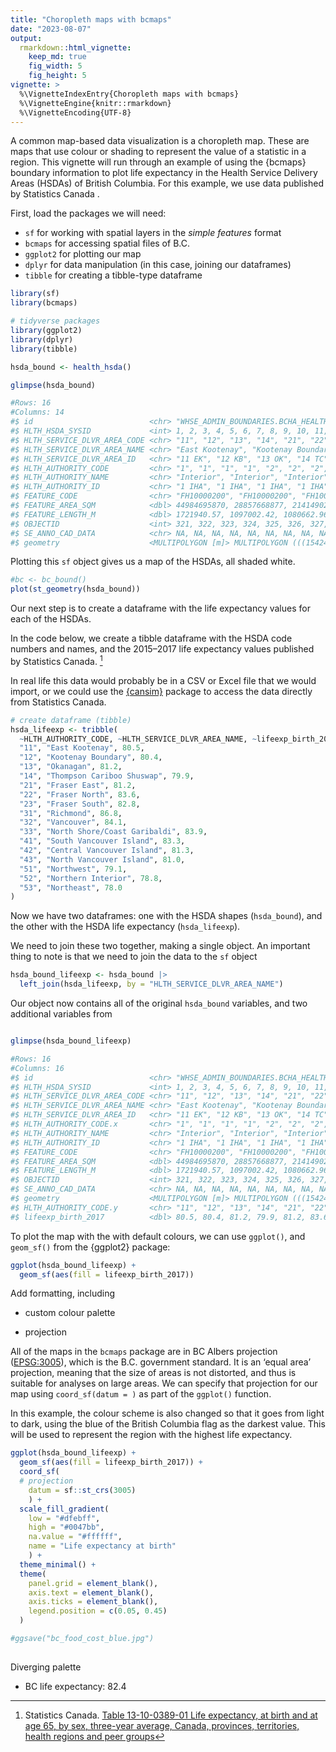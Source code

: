 ```yaml
---
title: "Choropleth maps with bcmaps"
date: "2023-08-07"
output:
  rmarkdown::html_vignette:
    keep_md: true
    fig_width: 5
    fig_height: 5
vignette: >
  %\VignetteIndexEntry{Choropleth maps with bcmaps}
  %\VignetteEngine{knitr::rmarkdown}
  %\VignetteEncoding{UTF-8}
---
```




A common map-based data visualization is a choropleth map. These are maps that use colour or shading to represent the value of a statistic in a region. This vignette will run through an example of using the {bcmaps} boundary information to plot life expectancy in the Health Service Delivery Areas (HSDAs) of British Columbia.
For this example, we use data published by Statistics Canada .

First, load the packages we will need:

- `sf` for working with spatial layers in the *simple features* format
- `bcmaps` for accessing spatial files of B.C.
- `ggplot2` for plotting our map
- `dplyr` for data manipulation (in this case, joining our dataframes)
- `tibble` for creating a tibble-type dataframe

```r
library(sf)
library(bcmaps)

# tidyverse packages
library(ggplot2)
library(dplyr)
library(tibble)
```

```r
hsda_bound <- health_hsda()

glimpse(hsda_bound)

#Rows: 16
#Columns: 14
#$ id                          <chr> "WHSE_ADMIN_BOUNDARIES.BCHA_HEALTH_SERV_DEL…
#$ HLTH_HSDA_SYSID             <int> 1, 2, 3, 4, 5, 6, 7, 8, 9, 10, 11, 12, 13, …
#$ HLTH_SERVICE_DLVR_AREA_CODE <chr> "11", "12", "13", "14", "21", "22", "23", "…
#$ HLTH_SERVICE_DLVR_AREA_NAME <chr> "East Kootenay", "Kootenay Boundary", "Okan…
#$ HLTH_SERVICE_DLVR_AREA_ID   <chr> "11 EK", "12 KB", "13 OK", "14 TC", "21 FE"…
#$ HLTH_AUTHORITY_CODE         <chr> "1", "1", "1", "1", "2", "2", "2", "3", "3"…
#$ HLTH_AUTHORITY_NAME         <chr> "Interior", "Interior", "Interior", "Interi…
#$ HLTH_AUTHORITY_ID           <chr> "1 IHA", "1 IHA", "1 IHA", "1 IHA", "2 FHA"…
#$ FEATURE_CODE                <chr> "FH10000200", "FH10000200", "FH10000200", "…
#$ FEATURE_AREA_SQM            <dbl> 44984695870, 28857668877, 21414902417, 1201…
#$ FEATURE_LENGTH_M            <dbl> 1721940.57, 1097002.42, 1080662.96, 2523182…
#$ OBJECTID                    <int> 321, 322, 323, 324, 325, 326, 327, 328, 329…
#$ SE_ANNO_CAD_DATA            <chr> NA, NA, NA, NA, NA, NA, NA, NA, NA, NA, NA,…
#$ geometry                    <MULTIPOLYGON [m]> MULTIPOLYGON (((1542406 861...…

```

Plotting this `sf` object gives us a map of the HSDAs, all shaded white. 

```r

#bc <- bc_bound()
plot(st_geometry(hsda_bound))

```


Our next step is to create a dataframe with the life expectancy values for each of the HSDAs. 

In the code below, we create a tibble dataframe with the HSDA code numbers and names, and the 2015–2017 life expectancy values published by Statistics Canada.  ^[Statistics Canada. [Table 13-10-0389-01  Life expectancy, at birth and at age 65, by sex, three-year average, Canada, provinces, territories, health regions and peer groups](https://www150.statcan.gc.ca/t1/tbl1/en/tv.action?pid=1310038901)]

In real life this data would probably be in a CSV or Excel file that we would import, or we could use the [{cansim}]( https://CRAN.R-project.org/package=cansim) package to access the data directly from Statistics Canada.


```r
# create dataframe (tibble)
hsda_lifeexp <- tribble(
  ~HLTH_AUTHORITY_CODE, ~HLTH_SERVICE_DLVR_AREA_NAME, ~lifeexp_birth_2017,
  "11", "East Kootenay", 80.5,
  "12", "Kootenay Boundary", 80.4,
  "13", "Okanagan", 81.2,
  "14", "Thompson Cariboo Shuswap", 79.9,
  "21", "Fraser East", 81.2,
  "22", "Fraser North", 83.6,
  "23", "Fraser South", 82.8,
  "31", "Richmond", 86.8,
  "32", "Vancouver", 84.1,
  "33", "North Shore/Coast Garibaldi", 83.9,
  "41", "South Vancouver Island", 83.3,
  "42", "Central Vancouver Island", 81.3,
  "43", "North Vancouver Island", 81.0,
  "51", "Northwest", 79.1,
  "52", "Northern Interior", 78.8,
  "53", "Northeast", 78.0
)

```

Now we have two dataframes: one with the HSDA shapes (`hsda_bound`), and the other with the HSDA life expectancy (`hsda_lifeexp`).

We need to join these two together, making a single object. An important thing to note is that we need to join the data to the `sf` object



```r

hsda_bound_lifeexp <- hsda_bound |> 
  left_join(hsda_lifeexp, by = "HLTH_SERVICE_DLVR_AREA_NAME")

```

Our object now contains all of the original `hsda_bound` variables, and two additional variables from 

```r

glimpse(hsda_bound_lifeexp)

#Rows: 16
#Columns: 16
#$ id                          <chr> "WHSE_ADMIN_BOUNDARIES.BCHA_HEALTH_SERV_DEL…
#$ HLTH_HSDA_SYSID             <int> 1, 2, 3, 4, 5, 6, 7, 8, 9, 10, 11, 12, 13, …
#$ HLTH_SERVICE_DLVR_AREA_CODE <chr> "11", "12", "13", "14", "21", "22", "23", "…
#$ HLTH_SERVICE_DLVR_AREA_NAME <chr> "East Kootenay", "Kootenay Boundary", "Okan…
#$ HLTH_SERVICE_DLVR_AREA_ID   <chr> "11 EK", "12 KB", "13 OK", "14 TC", "21 FE"…
#$ HLTH_AUTHORITY_CODE.x       <chr> "1", "1", "1", "1", "2", "2", "2", "3", "3"…
#$ HLTH_AUTHORITY_NAME         <chr> "Interior", "Interior", "Interior", "Interi…
#$ HLTH_AUTHORITY_ID           <chr> "1 IHA", "1 IHA", "1 IHA", "1 IHA", "2 FHA"…
#$ FEATURE_CODE                <chr> "FH10000200", "FH10000200", "FH10000200", "…
#$ FEATURE_AREA_SQM            <dbl> 44984695870, 28857668877, 21414902417, 1201…
#$ FEATURE_LENGTH_M            <dbl> 1721940.57, 1097002.42, 1080662.96, 2523182…
#$ OBJECTID                    <int> 321, 322, 323, 324, 325, 326, 327, 328, 329…
#$ SE_ANNO_CAD_DATA            <chr> NA, NA, NA, NA, NA, NA, NA, NA, NA, NA, NA,…
#$ geometry                    <MULTIPOLYGON [m]> MULTIPOLYGON (((1542406 861...…
#$ HLTH_AUTHORITY_CODE.y       <chr> "11", "12", "13", "14", "21", "22", "23", "…
#$ lifeexp_birth_2017          <dbl> 80.5, 80.4, 81.2, 79.9, 81.2, 83.6, 82.8, 8…

```



To plot the map with the with default colours, we can use `ggplot()`, and `geom_sf()` from the {ggplot2} package:

```r

ggplot(hsda_bound_lifeexp) +
  geom_sf(aes(fill = lifeexp_birth_2017))

```


Add formatting, including 

* custom colour palette

* projection

All of the maps in the `bcmaps` package are in BC Albers projection ([EPSG:3005](https://epsg.io/3005)), which is the B.C. government standard. It is an 'equal area' projection, meaning that the size of areas is not distorted, and thus is suitable for analyses on large areas. We can specify that projection for our map using `coord_sf(datum = )` as part of the `ggplot()` function.

In this example, the colour scheme is also changed so that it goes from light to dark, using the blue of the British Columbia flag as the darkest value. This will be used to represent the region with the highest life expectancy.



```r
ggplot(hsda_bound_lifeexp) +
  geom_sf(aes(fill = lifeexp_birth_2017)) +
  coord_sf(
  # projection
    datum = sf::st_crs(3005)
    ) +  
  scale_fill_gradient(
    low = "#dfebff",
    high = "#0047bb",
    na.value = "#ffffff",
    name = "Life expectancy at birth"
    ) +
  theme_minimal() +
  theme(
    panel.grid = element_blank(),
    axis.text = element_blank(),
    axis.ticks = element_blank(),
    legend.position = c(0.05, 0.45)
  ) 

#ggsave("bc_food_cost_blue.jpg")
  
```

Diverging palette

* BC life expectancy: 82.4







